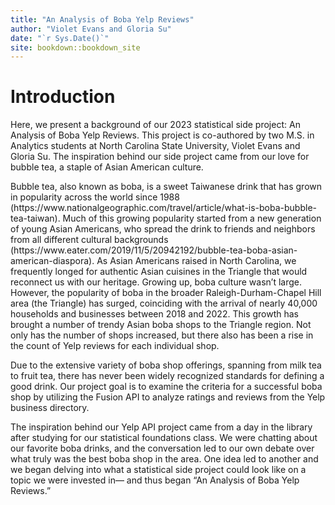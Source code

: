 ```yaml
--- 
title: "An Analysis of Boba Yelp Reviews"
author: "Violet Evans and Gloria Su"
date: "`r Sys.Date()`"
site: bookdown::bookdown_site
---
```


# Introduction
Here, we present a background of our 2023 statistical side project: An Analysis of Boba Yelp Reviews. This project is co-authored by two M.S. in Analytics students at North Carolina State University, Violet Evans and Gloria Su. The inspiration behind our side project came from our love for bubble tea, a staple of Asian American culture. 

Bubble tea, also known as boba, is a sweet Taiwanese drink that has grown in popularity across the world since 1988 (https://www.nationalgeographic.com/travel/article/what-is-boba-bubble-tea-taiwan). Much of this growing popularity started from a new generation of young Asian Americans, who spread the drink to friends and neighbors from all different cultural backgrounds (https://www.eater.com/2019/11/5/20942192/bubble-tea-boba-asian-american-diaspora). As Asian Americans raised in North Carolina, we frequently longed for authentic Asian cuisines in the Triangle that would reconnect us with our heritage. Growing up, boba culture wasn't large. However, the popularity of boba in the broader Raleigh-Durham-Chapel Hill area (the Triangle) has surged, coinciding with the arrival of nearly 40,000 households and businesses between 2018 and 2022. This growth has brought a number of trendy Asian boba shops to the Triangle region. Not only has the number of shops increased, but there also has been a rise in the count of Yelp reviews for each individual shop.

Due to the extensive variety of boba shop offerings, spanning from milk tea to fruit tea, there has never been widely recognized standards for defining a good drink. Our project goal is to examine the criteria for a successful boba shop by utilizing the Fusion API to analyze ratings and reviews from the Yelp business directory.

The inspiration behind our Yelp API project came from a day in the library after studying for our statistical foundations class. We were chatting about our favorite boba drinks, and the conversation led to our own debate over what truly was the best boba shop in the area. One idea led to another and we began delving into what a statistical side project could look like on a topic we were invested in— and thus began “An Analysis of Boba Yelp Reviews.”

